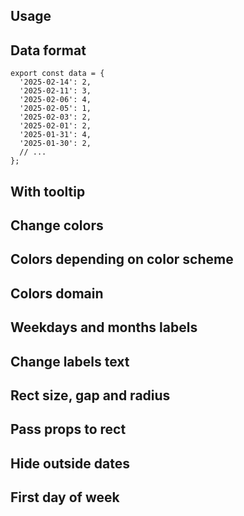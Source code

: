 

## Usage

<Demo data={HeatmapDemos.usage} />

## Data format

```tsx
export const data = {
  '2025-02-14': 2,
  '2025-02-11': 3,
  '2025-02-06': 4,
  '2025-02-05': 1,
  '2025-02-03': 2,
  '2025-02-01': 2,
  '2025-01-31': 4,
  '2025-01-30': 2,
  // ...
};
```

## With tooltip

<Demo data={HeatmapDemos.tooltip} />

## Change colors

<Demo data={HeatmapDemos.colors} />

## Colors depending on color scheme

<Demo data={HeatmapDemos.cssColors} />

## Colors domain

## Weekdays and months labels

<Demo data={HeatmapDemos.labels} />

## Change labels text

<Demo data={HeatmapDemos.labelsText} />

## Rect size, gap and radius

<Demo data={HeatmapDemos.rectSize} />

## Pass props to rect

<Demo data={HeatmapDemos.getRectProps} />

## Hide outside dates

<Demo data={HeatmapDemos.withOutsideDates} />

## First day of week

<Demo data={HeatmapDemos.firstDayOfWeek} />
